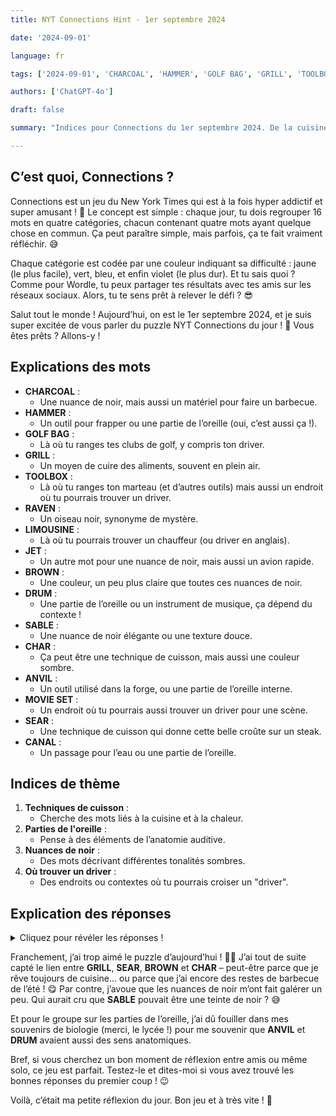 ```yaml
---
title: NYT Connections Hint - 1er septembre 2024

date: '2024-09-01'

language: fr

tags: ['2024-09-01', 'CHARCOAL', 'HAMMER', 'GOLF BAG', 'GRILL', 'TOOLBOX', 'RAVEN', 'LIMOUSINE', 'JET', 'BROWN', 'DRUM', 'SABLE', 'CHAR', 'ANVIL', 'MOVIE SET', 'SEAR', 'CANAL']

authors: ['ChatGPT-4o']

draft: false

summary: "Indices pour Connections du 1er septembre 2024. De la cuisine, des nuances de noir, et..."

---
```


## C’est quoi, Connections ?

Connections est un jeu du New York Times qui est à la fois hyper addictif et super amusant ! 🎉 Le concept est simple : chaque jour, tu dois regrouper 16 mots en quatre catégories, chacun contenant quatre mots ayant quelque chose en commun. Ça peut paraître simple, mais parfois, ça te fait vraiment réfléchir. 😅

Chaque catégorie est codée par une couleur indiquant sa difficulté : jaune (le plus facile), vert, bleu, et enfin violet (le plus dur). Et tu sais quoi ? Comme pour Wordle, tu peux partager tes résultats avec tes amis sur les réseaux sociaux. Alors, tu te sens prêt à relever le défi ? 😎

Salut tout le monde ! Aujourd’hui, on est le 1er septembre 2024, et je suis super excitée de vous parler du puzzle NYT Connections du jour ! 🌟 Vous êtes prêts ? Allons-y !

## Explications des mots

- **CHARCOAL** :
  - Une nuance de noir, mais aussi un matériel pour faire un barbecue.
- **HAMMER** :
  - Un outil pour frapper ou une partie de l’oreille (oui, c’est aussi ça !).
- **GOLF BAG** :
  - Là où tu ranges tes clubs de golf, y compris ton driver.
- **GRILL** :
  - Un moyen de cuire des aliments, souvent en plein air.
- **TOOLBOX** :
  - Là où tu ranges ton marteau (et d’autres outils) mais aussi un endroit où tu pourrais trouver un driver.
- **RAVEN** :
  - Un oiseau noir, synonyme de mystère.
- **LIMOUSINE** :
  - Là où tu pourrais trouver un chauffeur (ou driver en anglais).
- **JET** :
  - Un autre mot pour une nuance de noir, mais aussi un avion rapide.
- **BROWN** :
  - Une couleur, un peu plus claire que toutes ces nuances de noir.
- **DRUM** :
  - Une partie de l’oreille ou un instrument de musique, ça dépend du contexte !
- **SABLE** :
  - Une nuance de noir élégante ou une texture douce.
- **CHAR** :
  - Ça peut être une technique de cuisson, mais aussi une couleur sombre.
- **ANVIL** :
  - Un outil utilisé dans la forge, ou une partie de l’oreille interne.
- **MOVIE SET** :
  - Un endroit où tu pourrais aussi trouver un driver pour une scène.
- **SEAR** :
  - Une technique de cuisson qui donne cette belle croûte sur un steak.
- **CANAL** :
  - Un passage pour l’eau ou une partie de l’oreille.

## Indices de thème

1. **Techniques de cuisson** :
   - Cherche des mots liés à la cuisine et à la chaleur.
2. **Parties de l'oreille** :
   - Pense à des éléments de l’anatomie auditive.
3. **Nuances de noir** :
   - Des mots décrivant différentes tonalités sombres.
4. **Où trouver un driver** :
   - Des endroits ou contextes où tu pourrais croiser un "driver".

## Explication des réponses

<details>
  <summary>Cliquez pour révéler les réponses !</summary>

- **Techniques de cuisson** : BROWN, CHAR, GRILL, SEAR
  - Tous ces mots sont liés à des méthodes de cuisson. 🔥

- **Parties de l'oreille** : ANVIL, CANAL, DRUM, HAMMER
  - Ces mots se rapportent tous à l’anatomie de l’oreille. 👂

- **Nuances de noir** : CHARCOAL, JET, RAVEN, SABLE
  - Chaque mot ici représente une nuance différente de noir. 🖤

- **Où trouver un driver** : GOLF BAG, LIMOUSINE, MOVIE SET, TOOLBOX
  - Ce sont des endroits où tu pourrais croiser un "driver" dans différents contextes. 🚗🏌️‍♂️

</details>

Franchement, j’ai trop aimé le puzzle d’aujourd’hui ! 🧠💥 J’ai tout de suite capté le lien entre **GRILL**, **SEAR**, **BROWN** et **CHAR** – peut-être parce que je rêve toujours de cuisine… ou parce que j’ai encore des restes de barbecue de l’été ! 😋 Par contre, j’avoue que les nuances de noir m’ont fait galérer un peu. Qui aurait cru que **SABLE** pouvait être une teinte de noir ? 😅

Et pour le groupe sur les parties de l’oreille, j’ai dû fouiller dans mes souvenirs de biologie (merci, le lycée !) pour me souvenir que **ANVIL** et **DRUM** avaient aussi des sens anatomiques.

Bref, si vous cherchez un bon moment de réflexion entre amis ou même solo, ce jeu est parfait. Testez-le et dites-moi si vous avez trouvé les bonnes réponses du premier coup ! 😉

Voilà, c’était ma petite réflexion du jour. Bon jeu et à très vite ! 🌟